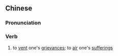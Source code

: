 {{also|诉苦}}
==Chinese==
{{zh-forms|s=诉苦}}

===Pronunciation===
{{zh-pron
|m=sùkǔ
|c=sou3 fu2
|mn=sò͘-khó͘
|cat=v
}}

===Verb===
{{zh-verb}}

# to [[vent]] one's [[grievance]]s; to [[air]] one's [[suffering]]s